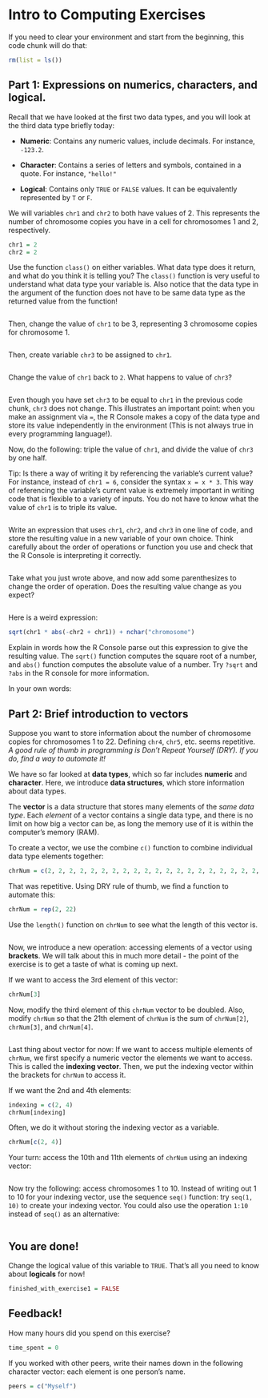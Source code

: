 # Intro to Computing Exercises

If you need to clear your environment and start from the beginning, this code chunk will do that:

```r
rm(list = ls())
```

## Part 1: Expressions on numerics, characters, and logical.

Recall that we have looked at the first two data types, and you will look at the third data type briefly today:

-   **Numeric**: Contains any numeric values, include decimals. For instance, `-123.2`.

-   **Character**: Contains a series of letters and symbols, contained in a quote. For instance, `"hello!"`

-   **Logical**: Contains only `TRUE` or `FALSE` values. It can be equivalently represented by `T` or `F`.

We will variables `chr1` and `chr2` to both have values of 2. This represents the number of chromosome copies you have in a cell for chromosomes 1 and 2, respectively.

```r
chr1 = 2
chr2 = 2
```

Use the function `class()` on either variables. What data type does it return, and what do you think it is telling you? The `class()` function is very useful to understand what data type your variable is. Also notice that the data type in the argument of the function does not have to be same data type as the returned value from the function!

```r

```

Then, change the value of `chr1` to be 3, representing 3 chromosome copies for chromosome 1.

```r

```

Then, create variable `chr3` to be assigned to `chr1`.

```r

```

Change the value of `chr1` back to `2`. What happens to value of `chr3`?

```r

```

Even though you have set `chr3` to be equal to `chr1` in the previous code chunk, `chr3` does not change. This illustrates an important point: when you make an assignment via `=`, the R Console makes a copy of the data type and store its value independently in the environment (This is not always true in every programming language!).

Now, do the following: triple the value of `chr1`, and divide the value of `chr3` by one half.

Tip: Is there a way of writing it by referencing the variable's current value? For instance, instead of `chr1 = 6`, consider the syntax `x = x * 3`. This way of referencing the variable's current value is extremely important in writing code that is flexible to a variety of inputs. You do not have to know what the value of `chr1` is to triple its value.

```r

```

Write an expression that uses `chr1`, `chr2`, and `chr3` in one line of code, and store the resulting value in a new variable of your own choice. Think carefully about the order of operations or function you use and check that the R Console is interpreting it correctly.

```r

```

Take what you just wrote above, and now add some parenthesizes to change the order of operation. Does the resulting value change as you expect?

```r

```

Here is a weird expression:

```r
sqrt(chr1 * abs(-chr2 + chr1)) + nchar("chromosome")
```

Explain in words how the R Console parse out this expression to give the resulting value. The `sqrt()` function computes the square root of a number, and `abs()` function computes the absolute value of a number. Try `?sqrt` and `?abs` in the R console for more information.

In your own words:

## Part 2: Brief introduction to vectors

Suppose you want to store information about the number of chromosome copies for chromosomes 1 to 22. Defining `chr4`, `chr5`, etc. seems repetitive. *A good rule of thumb in programming is Don't Repeat Yourself (DRY). If you do, find a way to automate it!*

We have so far looked at **data types**, which so far includes **numeric** and **character**. Here, we introduce **data structures**, which store information about data types.

The **vector** is a data structure that stores many elements of the *same data type*. Each *element* of a vector contains a single data type, and there is no limit on how big a vector can be, as long the memory use of it is within the computer's memory (RAM).

To create a vector, we use the combine `c()` function to combine individual data type elements together:

```r
chrNum = c(2, 2, 2, 2, 2, 2, 2, 2, 2, 2, 2, 2, 2, 2, 2, 2, 2, 2, 2, 2, 2, 2)
```

That was repetitive. Using DRY rule of thumb, we find a function to automate this:

```r
chrNum = rep(2, 22)
```

Use the `length()` function on `chrNum` to see what the length of this vector is.

```r

```

Now, we introduce a new operation: accessing elements of a vector using **brackets**. We will talk about this in much more detail - the point of the exercise is to get a taste of what is coming up next.

If we want to access the 3rd element of this vector:

```r
chrNum[3]
```

Now, modify the third element of this `chrNum` vector to be doubled. Also, modify `chrNum` so that the 21th element of `chrNum` is the sum of `chrNum[2]`, `chrNum[3]`, and `chrNum[4]`.

```r

```

Last thing about vector for now: If we want to access multiple elements of `chrNum`, we first specify a numeric vector the elements we want to access. This is called the **indexing vector**. Then, we put the indexing vector within the brackets for `chrNum` to access it.

If we want the 2nd and 4th elements:

```r
indexing = c(2, 4)
chrNum[indexing]
```

Often, we do it without storing the indexing vector as a variable.

```r
chrNum[c(2, 4)]
```

Your turn: access the 10th and 11th elements of `chrNum` using an indexing vector:

```r

```

Now try the following: access chromosomes 1 to 10. Instead of writing out 1 to 10 for your indexing vector, use the sequence `seq()` function: try `seq(1, 10)` to create your indexing vector. You could also use the operation `1:10` instead of `seq()` as an alternative:

```r

```

## You are done!

Change the logical value of this variable to `TRUE`. That's all you need to know about **logicals** for now!

```r
finished_with_exercise1 = FALSE
```

## Feedback!

How many hours did you spend on this exercise?

```r
time_spent = 0 
```

If you worked with other peers, write their names down in the following character vector: each element is one person's name.

```r
peers = c("Myself")
```

